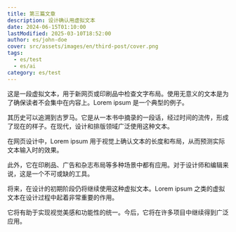 ```yaml
---
title: 第三篇文章
description: 设计确认用虚拟文本
date: 2024-06-15T01:10:00
lastModified: 2025-03-10T18:52:00
author: es/john-doe
cover: src/assets/images/en/third-post/cover.png
tags:
  - es/test
  - es/ai
category: es/test
---
```

这是一段虚拟文本，用于新网页或印刷品中检查文字布局。使用无意义的文本是为了确保读者不会集中在内容上。Lorem ipsum 是一个典型的例子。

其历史可以追溯到古罗马。它是从一本书中摘录的一段话，经过时间的流传，形成了现在的样子。在现代，设计和排版领域广泛使用这种文本。

在网页设计中，Lorem ipsum 用于视觉上确认文本的长度和布局，从而预测实际文本输入时的效果。

此外，它在印刷品、广告和杂志布局等多种场景中都有应用。对于设计师和编辑来说，这是一个不可或缺的工具。

将来，在设计的初期阶段仍将继续使用这种虚拟文本。Lorem ipsum 之类的虚拟文本在设计过程中起着非常重要的作用。

它将有助于实现视觉美感和功能性的统一。今后，它将在许多项目中继续得到广泛应用。
